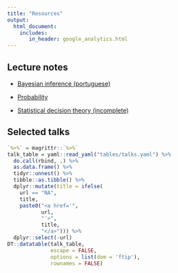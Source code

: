 ```yaml
---
title: "Resources"
output: 
  html_document:
    includes:
       in_header: google_analytics.html
---
```


## Lecture notes

- [Bayesian inference (portuguese)](https://www.overleaf.com/read/kjbzvjnppgrr)

- [Probability](https://www.overleaf.com/read/fjdsbxwydcnf)

- [Statistical decision theory (incomplete)](https://www.overleaf.com/read/ndcxvbjgvkbx)

## Selected talks

```r
`%>%` = magrittr::`%>%`
talk_table = yaml::read_yaml("tables/talks.yaml") %>%
  do.call(rbind, .) %>%
  as.data.frame() %>%
  tidyr::unnest() %>%
  tibble::as.tibble() %>%
  dplyr::mutate(title = ifelse(
    url == "NA",
    title,
    paste0("<a href='",
           url,
           "'>",
           title,
           "</a>"))) %>%
  dplyr::select(-url)
DT::datatable(talk_table,
              escape = FALSE,
              options = list(dom = 'ftip'),
              rownames = FALSE)
```
